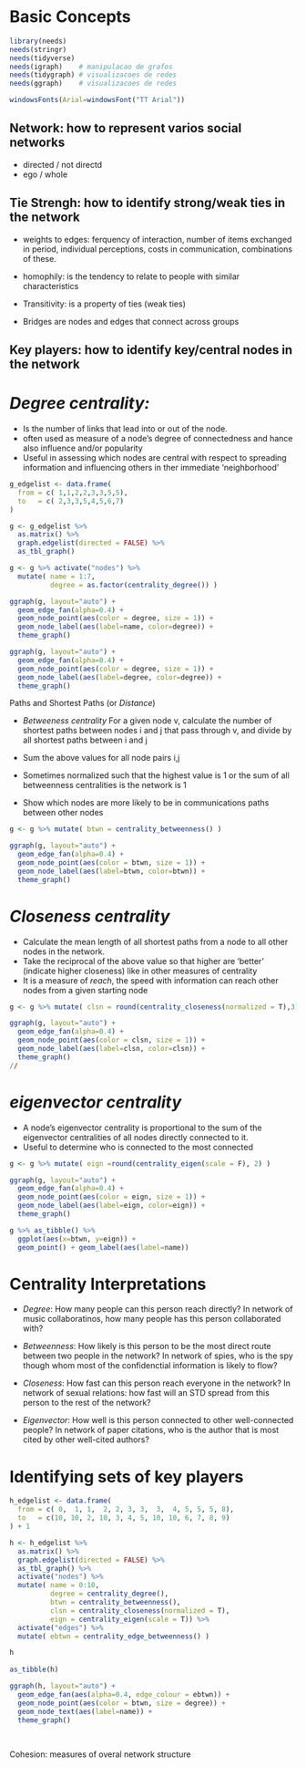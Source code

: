 # Basic Concepts

```r
library(needs)
needs(stringr)
needs(tidyverse)
needs(igraph)    # manipulacao de grafos
needs(tidygraph) # visualizacoes de redes
needs(ggraph)    # visualizacoes de redes

windowsFonts(Arial=windowsFont("TT Arial")) 
```

## Network: how to represent varios social networks
 - directed / not directd
 - ego / whole

## Tie Strengh: how to identify strong/weak ties in the network
 - weights to edges: ferquency of interaction, number of items exchanged in period, individual perceptions, costs in communication, combinations of these.
 
* homophily: is the tendency to relate to people with similar characteristics
* Transitivity: is a property of ties (weak ties)
* Bridges are nodes and edges that connect across groups

## Key players: how to identify key/central nodes in the network

# *Degree centrality:* 
* Is the number of links that lead into or out of the node.
* often used as measure of a node's degree of connectedness and hance also influence and/or popularity
* Useful in assessing which nodes are central with respect to spreading information and influencing others in ther immediate 'neighborhood'

```r
g_edgelist <- data.frame(
  from = c( 1,1,2,2,3,3,5,5),
  to   = c( 2,3,3,5,4,5,6,7)
) 

g <- g_edgelist %>%
  as.matrix() %>%
  graph.edgelist(directed = FALSE) %>%
  as_tbl_graph()

g <- g %>% activate("nodes") %>%
  mutate( name = 1:7, 
          degree = as.factor(centrality_degree()) )

ggraph(g, layout="auto") +
  geom_edge_fan(alpha=0.4) +
  geom_node_point(aes(color = degree, size = 1)) + 
  geom_node_label(aes(label=name, color=degree)) +
  theme_graph()


```

```r


ggraph(g, layout="auto") +
  geom_edge_fan(alpha=0.4) +
  geom_node_point(aes(color = degree, size = 1)) + 
  geom_node_label(aes(label=degree, color=degree)) +
  theme_graph()


```


Paths and Shortest Paths (or _Distance_)

* *Betweeness centrality* For a given node v, calculate the number of shortest paths between nodes i and j that pass through v, and divide by all shortest paths between i and j

* Sum the above values for all node pairs i,j

* Sometimes normalized such that the highest value is 1 or the sum of all betweenness centralities is the network is 1

* Show which nodes are more likely to be in communications paths between other nodes

```r

g <- g %>% mutate( btwn = centrality_betweenness() )

ggraph(g, layout="auto") +
  geom_edge_fan(alpha=0.4) +
  geom_node_point(aes(color = btwn, size = 1)) + 
  geom_node_label(aes(label=btwn, color=btwn)) +
  theme_graph()

```

# *Closeness centrality*

* Calculate the mean length of all shortest paths from a node to all other nodes in the network.
* Take the reciprocal of the above value so that higher are 'better' (indicate higher closeness) like in other measures of centrality
* It is a measure of _reach_, the speed with information can reach other nodes from a given starting node

```r

g <- g %>% mutate( clsn = round(centrality_closeness(normalized = T),3) )

ggraph(g, layout="auto") +
  geom_edge_fan(alpha=0.4) +
  geom_node_point(aes(color = clsn, size = 1)) + 
  geom_node_label(aes(label=clsn, color=clsn)) +
  theme_graph()
//

```

# *eigenvector centrality*

* A node's eigenvector centrality is proportional to the sum of the eigenvector centralities of all nodes directly connected to it.
* Useful to determine who is connected to the most connected

```r
g <- g %>% mutate( eign =round(centrality_eigen(scale = F), 2) )

ggraph(g, layout="auto") +
  geom_edge_fan(alpha=0.4) +
  geom_node_point(aes(color = eign, size = 1)) + 
  geom_node_label(aes(label=eign, color=eign)) +
  theme_graph()


```

```r

g %>% as_tibble() %>% 
  ggplot(aes(x=btwn, y=eign)) + 
  geom_point() + geom_label(aes(label=name))


```

# Centrality Interpretations

* *Degree*: How many people can this person reach directly? In network of music collaboratinos, how many people has this person collaborated with?

* *Betweenness*: How likely is this person to be the most direct route between two people in the network? In network of spies, who is the spy though whom most of the confidenctial information is likely to flow?

* *Closeness*: How fast can this person reach everyone in the network? In network of sexual relations: how fast will an STD spread from this person to the rest of the network?

* *Eigenvector*: How well is this person connected to other well-connected people? In network of paper citations, who is the author that is most cited by other well-cited authors?

# Identifying sets of key players

```r

h_edgelist <- data.frame(
  from = c( 0,  1, 1,  2, 2, 3, 3,  3,  4, 5, 5, 5, 8),
  to   = c(10, 10, 2, 10, 3, 4, 5, 10, 10, 6, 7, 8, 9)
) + 1

h <- h_edgelist %>%
  as.matrix() %>%
  graph.edgelist(directed = FALSE) %>%
  as_tbl_graph() %>%
  activate("nodes") %>%
  mutate( name = 0:10,
          degree = centrality_degree(),
          btwn = centrality_betweenness(),
          clsn = centrality_closeness(normalized = T),
          eign = centrality_eigen(scale = T)) %>%
  activate("edges") %>%
  mutate( ebtwn = centrality_edge_betweenness() )

h          
          
as_tibble(h)

ggraph(h, layout="auto") +
  geom_edge_fan(aes(alpha=0.4, edge_colour = ebtwn)) +
  geom_node_point(aes(color = btwn, size = degree)) + 
  geom_node_text(aes(label=name)) +
  theme_graph()
  
  
```


Cohesion: measures of overal network structure

